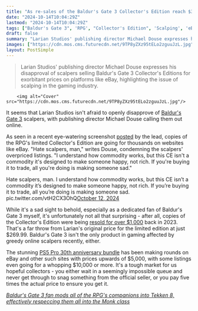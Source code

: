 ```yaml
---
title: "As re-sales of the Baldur's Gate 3 Collector's Edition reach $3,000, one dev condemns scalpers: 'It's designed to make someone happy, not rich'"
date: "2024-10-14T10:04:29Z"
lastmod: "2024-10-14T10:04:29Z"
tags: ["Baldur's Gate 3", 'RPG', "Collector's Edition", 'Scalping', 'eBay', 'PS5 Pro', '30th Anniversary Bundle', 'Gaming Industry']
draft: false
summary: "Larian Studios' publishing director Michael Douse expresses his disapproval of scalpers selling Baldur's Gate 3 Collector's Editions for exorbitant prices on platforms like eBay, highlighting the issue of scalping in the gaming industry."
images: ["https://cdn.mos.cms.futurecdn.net/9TP8yZXz95tELo2zguuJzL.jpg"]
layout: PostSimple
---
```

> Larian Studios' publishing director Michael Douse expresses his disapproval of scalpers selling Baldur's Gate 3 Collector's Editions for exorbitant prices on platforms like eBay, highlighting the issue of scalping in the gaming industry.


        <img alt="Cover" src="https://cdn.mos.cms.futurecdn.net/9TP8yZXz95tELo2zguuJzL.jpg"/>
        
It seems that Larian Studios isn't afraid to openly disapprove of [<u>Baldur's Gate 3</u>](https://www.gamesradar.com/baldurs-gate-3-guide/) scalpers, with publishing director Michael Douse calling them out online.

As seen in a recent eye-watering screenshot [<u>posted</u>](https://x.com/Cromwelp/status/1845053997410914579) by the lead, copies of the RPG's limited Collector's Edition are going for thousands on websites like eBay. "Hate scalpers, man," writes Douse, condemning the scalpers' overpriced listings. "I understand how commodity works, but this CE isn't a commodity it's designed to make someone happy, not rich. If you're buying it to trade, all you're doing is making someone sad."

Hate scalpers, man. I understand how commodity works, but this CE isn’t a commodity it’s designed to make someone happy, not rich. If you’re buying it to trade, all you’re doing is making someone sad. pic.twitter.com/vtH2CX3OhQ[October 12, 2024](https://twitter.com/Cromwelp/status/1845053997410914579)

While it's a sad sight to behold, especially as a dedicated fan of Baldur's Gate 3 myself, it's unfortunately not all that surprising - after all, copies of the Collector's Edition were being [<u>resold for over $1,000</u>](https://www.gamesradar.com/baldurs-gate-3-collectors-editions-are-being-resold-for-over-dollar1000/) back in 2023. That's a far throw from Larian's original price for the limited edition at just $269.99. Baldur's Gate 3 isn't the only product in gaming affected by greedy online scalpers recently, either.

The stunning [<u>PS5 Pro 30th anniversary bundle</u>](https://www.gamesradar.com/platforms/ps5/sony-sure-served-up-a-feast-for-scalpers-who-are-already-trying-to-flip-the-dollar999-ps5-pro-30th-anniversary-bundle-for-dollar3000-or-even-dollar5000/) has been making rounds on eBay and other such sites with prices upwards of $5,000, with some listings even going for a whopping $10,000 or more. It's a tough market for us hopeful collectors - you either wait in a seemingly impossible queue and never get through to snag something from the official seller, or you pay five times the actual price to ensure you get it.

[<u><em>Baldur's Gate 3 fan mods all of the RPG's companions into Tekken 8, effectively respeccing them all into the Monk class</em></u>](https://www.gamesradar.com/games/tekken/baldurs-gate-3-fan-mods-all-of-the-rpgs-companions-into-tekken-8-effectively-respeccing-them-all-into-the-monk-class/)
        